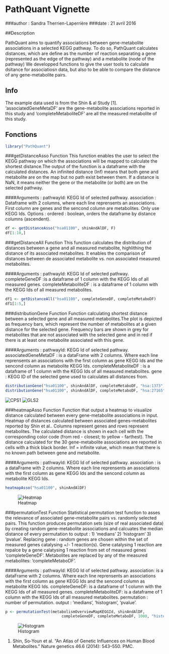 
# PathQuant Vignette 
###author : Sandra Therrien-Laperrière
###date : 21 avril 2016

##Description  

PathQuant aims to quantify associations between gene-metabolite associations in
a selected KEGG pathway.
To do so, PathQuant calculates distances, which are define as the number of 
reaction separating a gene (represented as the edge of the pathway) and a 
metabolite (node of the pathway) We developped functions to give the user tools 
to calculate dsitance for associatiosn data, but also to be able to compare the 
distance of any gene-metabolite pairs.


## Info 

The example data used is from the Shin & al Study [1]. 'associatedGeneMetaDF'
are the gene-metabolite associations reported in this study and 
'completeMetaboliteDF' are all the measured metabolite of this study.

## Fonctions

```r
library("PathQuant")
```
###getDistanceAsso Function 
This function enables the user to select the KEGG pathway on which the associations
will be mapped to calculate the shortest distance.The 
output of the function is a dataframe with the calculated distances. An infinited distance (Inf) means that both gene and metabolite are on the map but no path exist between them.
If a distance is NaN, it means neither the gene or the metabolite (or both) are 
on the selected pathway.

####Arguments : 
    pathwayId: KEGG Id of selected pathway.
    association : Dataframe with 2 columns, where each line reprensents an
    associations. First column are genes and the sencond column are
    metabolites. Only use KEGG Ids.
    Options :
    ordered : boolean, orders the dataframe by distance columns (ascendent).

```r
df <- getDistanceAsso("hsa01100", shinAndAlDF, F)
df[1:10,]

```

###getDistanceAll Function 
This function calculates the distribution of distances between a gene and all
measured metabolite, highlithing the distance of its associated metabolites.
It enables the comparison of distances between de associated metabolite vs. non associated measured metabolites.


####Arguments : 
    pathwayId: KEGG Id of selected pathway.
    completeGeneDF :is a dataframe of 1 column with the KEGG Ids of
                           all measured genes.
    completeMetaboliteDF : is a dataframe of 1 column with the KEGG Ids of
                           all measured metabolites.


```r
df1 <- getDistanceAll("hsa01100", completeGeneDF, completeMetaboDF)
df1[1:5,]
```


###distributionGene Function
Function calculating shortest distance between a selected gene and all measured metabolites.The plot is depicted as frequency bars, which represent the number of metabolites at a given distance for the selected gene. Frequency bars are shown in grey for metabolites that are not associated with the selected gene and in red if there is at least one metabolite associated with this gene.


####Arguments : 
    pathwayId: KEGG Id of selected pathway.
    associatedGeneMetaDF : is a dataFrame with 2 columns. Where each line 
                            reprensents an associations with the first column as
                            gene KEGG Ids and the sencond column as metabolite
                            KEGG Ids.
    completeMetaboliteDF : is a dataframe of 1 column with the KEGG Ids of
                           all measured metabolites.
    gene : KEGG ID of the selected gene used to calculates all distances from.

```r
distributionGene("hsa01100", shinAndAlDF, completeMetaboDF, "hsa:1373")
distributionGene("hsa01100", shinAndAlDF, completeMetaboDF, "hsa:27165")
```
![CPS1](https://github.com/sandraTL/PathQuant/blob/master/vignettes/CPS1.png)
![GLS2](https://github.com/sandraTL/PathQuant/blob/master/vignettes/GLS2.png)

###heatmapAsso Function 
 Function that output a heatmap to visualize distance calculated between every gene-metabolite associations in input.
Heatmap of distances calculated between associated genes-metabolites reported by Shin et al.. Columns represent genes and rows represent metabolites. The calculated distance is shown in each cell with the corresponding color code (from red - closest; to yellow - farthest). The distance calculated for the 30 gene-metabolite associations are reported in cells with a thick black border. Inf = infinite value, which mean that there is no known path between gene and metabolite.

####Arguments : 
    pathwayId: KEGG Id of selected pathway.
    association :  is a dataFrame with 2 columns. Where each line 
                   reprensents an associations with the first column as
                   gene KEGG Ids and the sencond column as metabolite
                   KEGG Ids.

```r
heatmapAsso("hsa01100", shinAndAlDF)
```

![Heatmap](https://github.com/sandraTL/PathQuant/blob/master/vignettes/heatmapAsso1.png)


###permutationTest Function
Statistical permutation test function to asses the relevance of associated
gene-metabolite pairs vs. randomly selected pairs.
This function produces permutation sets (size of real associated data) by creating random gene-metabolite associations and calcuates the median distance of every permutation to output : 1) 'medians' 2) 'histogram' 3) 'pvalue'. 
Replacing gene : random genes are chosen within the set of measured genes catalysing +/- 1 reaction(s). Gene catalysing 1 reaction are repalce by a gene 
calatysing 1 reaction from set of measured genes 'completeGeneDF'.
Metabolites are replaced by any of the measured metabolites: 'completeMetaboDF'.
 
####Arguments : 
    pathwayId: KEGG Id of selected pathway.
    association:  is a dataFrame with 2 columns. Where each line 
                  reprensents an associations with the first column                               as gene KEGG Ids and the sencond column as                                      metabolite KEGG Ids.
    completeGeneDF: is a dataframe of 1 column with the KEGG Ids of
                           all measured genes.
    completeMetaboliteDF: is a dataframe of 1 column with the KEGG Ids of
                           all measured metabolites.
    permutation : number of permutation. 
    output : 'medians', 'histogram', 'pvalue'.                           


```r
p <- permutationTest(metabolismOverviewMapKEGGId, shinAndAlDF,
                         completeGeneDF, completeMetaboDF, 1000, "histogram")
```

![Histogram](https://github.com/sandraTL/PathQuant/blob/master/vignettes/permutations1000.png)



1. Shin, So-Youn et al. “An Atlas of Genetic Influences on Human Blood 
Metabolites.” Nature genetics 46.6 (2014): 543–550. PMC.








